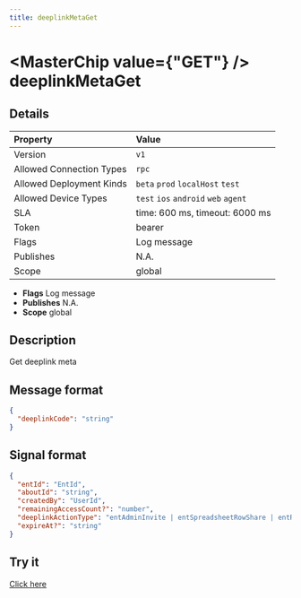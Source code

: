 ```yaml
---
title: deeplinkMetaGet
---
```



# <MasterChip value={"GET"} /> deeplinkMetaGet

## Details

| Property | Value | 
| :--- | :--- | 
| Version | `v1` |
| Allowed Connection Types | `rpc`  |
| Allowed Deployment Kinds | `beta` `prod` `localHost` `test`  |
| Allowed Device Types | `test` `ios` `android` `web` `agent`  |
| SLA | time: 600 ms, timeout: 6000 ms |
| Token | bearer |
| Flags | Log message |
| Publishes | N.A. |
| Scope | global |


- **Flags** Log message
- **Publishes** N.A.
- **Scope** global


## Description

Get deeplink meta

## Message format

```json
{
  "deeplinkCode": "string"
}
```

## Signal format

```json
{
  "entId": "EntId",
  "aboutId": "string",
  "createdBy": "UserId",
  "remainingAccessCount?": "number",
  "deeplinkActionType": "entAdminInvite | entSpreadsheetRowShare | entReportShare | entSpreadsheetEditorShare | entSpreadsheetInsertShare | entUserInvite | groupInvite | pluginAdminInvite | storeAdminInvite",
  "expireAt?": "string"
}
```

## Try it

[Click here](https://web.neome.ai/api?path=core_deeplink_deeplinkMetaGet)

